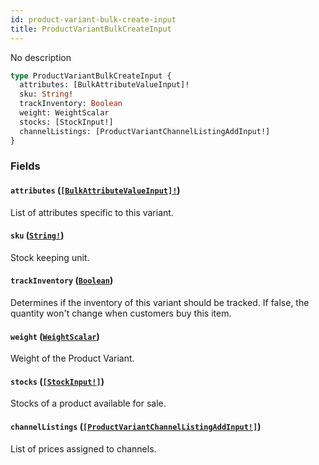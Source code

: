 ```yaml
---
id: product-variant-bulk-create-input
title: ProductVariantBulkCreateInput
---
```


No description

```graphql
type ProductVariantBulkCreateInput {
  attributes: [BulkAttributeValueInput]!
  sku: String!
  trackInventory: Boolean
  weight: WeightScalar
  stocks: [StockInput!]
  channelListings: [ProductVariantChannelListingAddInput!]
}
```

### Fields

#### `attributes` ([`[BulkAttributeValueInput]!`](/developer/api-reference/inputs/bulk-attribute-value-input.mdx))

List of attributes specific to this variant.

#### `sku` ([`String!`](/developer/api-reference/scalars/string.mdx))

Stock keeping unit.

#### `trackInventory` ([`Boolean`](/developer/api-reference/scalars/boolean.mdx))

Determines if the inventory of this variant should be tracked. If false, the quantity won't change when customers buy this item.

#### `weight` ([`WeightScalar`](/developer/api-reference/scalars/weight-scalar.mdx))

Weight of the Product Variant.

#### `stocks` ([`[StockInput!]`](/developer/api-reference/inputs/stock-input.mdx))

Stocks of a product available for sale.

#### `channelListings` ([`[ProductVariantChannelListingAddInput!]`](/developer/api-reference/inputs/product-variant-channel-listing-add-input.mdx))

List of prices assigned to channels.
